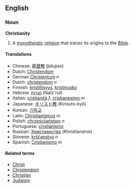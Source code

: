 ==English==

===Noun===
'''Christianity'''

# A [[monotheistic]] [[religion]] that traces its origins to the [[Bible]].
====Translations====
*Chinese: [[基督教]] (jidujiao)
*Dutch: [[Christendom]]
*German [[Christentum]] ''n''
*Dutch: [[christendom]] ''n''
*Finnish: [[kristillisyys]], [[kristinusko]]
*Hebrew: [[נצרות]] (Natz'rut)
*Italian: [[cristianità]] ''f'', [[cristianesimo]] ''m''
*Japanese: [[キリスト教]] (Kirisuto-kyō)
*Korean: [[기독교]]
*Latin: [[Christianismus]] ''m''
*Polish: [[chrześcijaństwo]] ''n''
*Portuguese: [[cristianismo]]
*Russian: [[Христианство]] (Khristianstvo)
*Slovene: [[krščanstvo]] ''n''
*Spanish: [[Cristianismo]] ''m''

====Related terms====
*[[Christ]]
*[[Christendom]]
*[[Christian]]
*[[Judaism]]